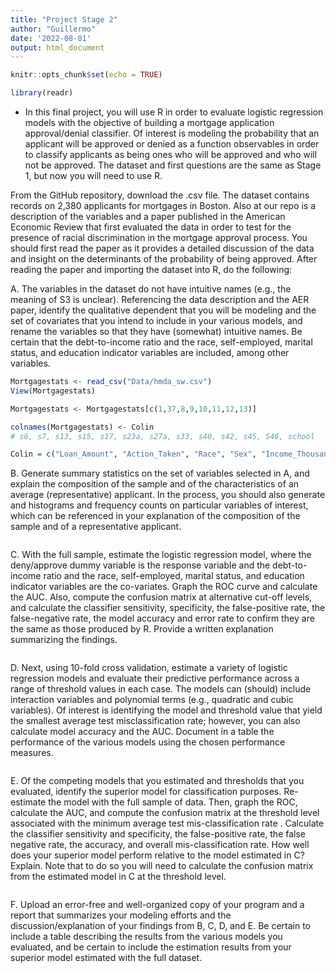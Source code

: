 ```yaml
---
title: "Project Stage 2"
author: "Guillermo"
date: '2022-08-01'
output: html_document
---
```


```r
knitr::opts_chunk$set(echo = TRUE)
```



```r

library(readr)

```


- In this final project, you will use R in order to evaluate logistic regression models with the objective of building a mortgage application approval/denial classifier. Of interest is modeling the probability that an applicant will be approved or denied as a function observables in order to classify applicants as being ones who will be approved and who will not be approved. The dataset and first questions are the same as Stage 1, but now you will need to use R.

From the GitHub repository, download the .csv file. The dataset contains records on 2,380 applicants for mortgages in Boston. Also at our repo is a description of the variables and a paper published in the American Economic Review that first evaluated the data in order to test for the presence of racial discrimination in the mortgage approval process. You should first read the paper as it provides a detailed discussion of the data and insight on the determinants of the probability of being approved. After reading the paper and importing the dataset into R, do the following:

A. The variables in the dataset do not have intuitive names (e.g., the meaning of S3 is unclear). Referencing the data description and the AER paper, identify the qualitative dependent that you will be modeling and the set of covariates that you intend to include in your various models, and rename the variables so that they have (somewhat) intuitive names. Be certain that the debt-to-income ratio and the race, self-employed, marital status, and education indicator variables are included, among other variables.


```r
Mortgagestats <- read_csv("Data/hmda_sw.csv")
View(Mortgagestats)

Mortgagestats <- Mortgagestats[c(1,37,8,9,10,11,12,13)]

colnames(Mortgagestats) <- Colin
# s6, s7, s13, s15, s17, s23a, s27a, s33, s40, s42, s45, S46, school

Colin = c("Loan_Amount", "Action_Taken", "Race", "Sex", "Income_Thousands", "Marital_Status", "Self_Employed", "Purchase_Price", "Approved_Credit", "Mortgage_Credit_History", "DTI_Housing", "DTI_Total", "School")

```


B. Generate summary statistics on the set of variables selected in A, and explain the composition of the sample and of the characteristics of an average (representative) applicant. In the process, you should also generate and histograms and frequency counts on particular variables of interest, which can be referenced in your explanation of the composition of the sample and of a representative applicant.

```r

```


C. With the full sample, estimate the logistic regression model, where the deny/approve dummy variable is the response variable and the debt-to-income ratio and the race, self-employed, marital status, and education indicator variables are the co-variates. Graph the ROC curve and calculate the AUC. Also, compute the confusion matrix at alternative cut-off levels, and calculate the classifier sensitivity, specificity, the false-positive rate, the false-negative rate, the model accuracy and error rate to confirm they are the same as those produced by R. Provide a written explanation summarizing the findings.

```r

```


D. Next, using 10-fold cross validation, estimate a variety of logistic regression models and evaluate their predictive performance across a range of threshold values in each case. The models can (should) include interaction variables and polynomial terms (e.g., quadratic and cubic variables). Of interest is identifying the model and threshold value that yield the smallest average test misclassification rate; however, you can also calculate model accuracy and the AUC. Document in a table the performance of the various models using the chosen performance measures.

```r

```


E. Of the competing models that you estimated and thresholds that you evaluated, identify the superior model for classification purposes. Re-estimate the model with the full sample of data. Then, graph the ROC, calculate the AUC, and compute the confusion matrix at the threshold level associated with the minimum average test mis-classification rate . Calculate the classifier sensitivity and specificity, the false-positive rate, the false negative rate, the accuracy, and overall mis-classification rate. How well does your superior model perform relative to the model estimated in C? Explain. Note that to do so you will need to calculate the confusion matrix from the estimated model in C at the threshold level.


```r

```

F. Upload an error-free and well-organized copy of your program and a report that summarizes your modeling efforts and the discussion/explanation of your findings from B, C, D, and E. Be certain to include a table describing the results from the various models you evaluated, and be certain to include the estimation results from your superior model estimated with the full dataset.


```r

```


